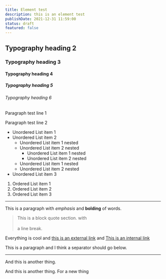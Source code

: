 ```yaml
---
title: Element test
description: this is an element test
publishDate: 2021-12-31 11:59:00
status: draft
featured: false
---
```


## Typography heading 2

### Typography heading 3

#### Typography heading 4

##### Typography heading 5

###### Typography heading 6

Paragraph test line 1

Paragraph test line 2

- Unordered List item 1
- Unordered List item 2
  - Unordered List item 1 nested
  - Unordered List item 2 nested
    - Unordered List item 1 nested
    - Unordered List item 2 nested
  - Unordered List item 1 nested
  - Unordered List item 2 nested
- Unordered List item 3

1. Ordered List item 1
2. Ordered List item 2
3. Ordered List item 3

---

This is a paragraph with _emphasis_ and **bolding** of words.

> This is a block quote section. with <br /><br />
> a line break.

Everything is cool and [this is an external link](https://www.google.com/) and [This is an internal link](/)

This is a paragraph and I think a separator should go below.

---

And this is another thing.

And this is another thing. For a new thing
